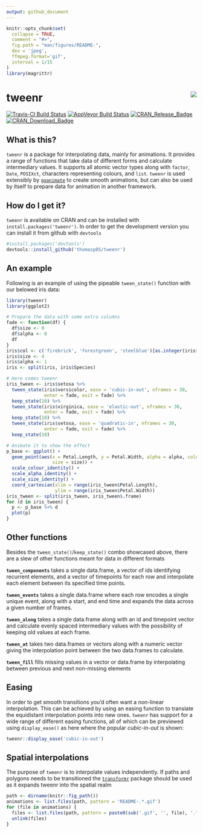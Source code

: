 ```yaml
---
output: github_document
---
```


<!-- README.md is generated from README.Rmd. Please edit that file -->

```r
knitr::opts_chunk$set(
  collapse = TRUE,
  comment = "#>",
  fig.path = "man/figures/README-",
  dev = 'jpeg',
  ffmpeg.format='gif',
  interval = 1/15
)
library(magrittr)
```

# tweenr <img src="man/figures/logo.png" align="right" />

[![Travis-CI Build Status](https://travis-ci.org/thomasp85/tweenr.svg?branch=master)](https://travis-ci.org/thomasp85/tweenr) [![AppVeyor Build Status](https://ci.appveyor.com/api/projects/status/github/thomasp85/tweenr?branch=master&svg=true)](https://ci.appveyor.com/project/thomasp85/tweenr) [![CRAN\_Release\_Badge](http://www.r-pkg.org/badges/version-ago/tweenr)](https://CRAN.R-project.org/package=tweenr) [![CRAN\_Download\_Badge](http://cranlogs.r-pkg.org/badges/tweenr)](https://CRAN.R-project.org/package=tweenr)

## What is this?
`tweenr` is a package for interpolating data, mainly for animations. It provides
a range of functions that take data of different forms and calculate 
intermediary values. It supports all atomic vector types along with `factor`, 
`Date`, `POSIXct`, characters representing colours, and `list`. `tweenr` is used 
extensibly by [`gganimate`](https://github.com/thomasp85/gganimate) to create
smooth animations, but can also be used by itself to prepare data for animation
in another framework.

## How do I get it?
`tweenr` is available on CRAN and can be installed with 
`install.packages('tweenr')`. In order to get the development version you can
install it from github with `devtools`

```r
#install.packages('devtools')
devtools::install_github('thomasp85/tweenr')
```

## An example
Following is an example of using the pipeable `tween_state()` function with our
belowed iris data:

```r
library(tweenr)
library(ggplot2)

# Prepare the data with some extra columns
fade <- function(df) {
  df$size <- 0
  df$alpha <- 0
  df
}
iris$col <- c('firebrick', 'forestgreen', 'steelblue')[as.integer(iris$Species)]
iris$size <- 4
iris$alpha <- 1
iris <- split(iris, iris$Species)

# Here comes tweenr
iris_tween <- iris$setosa %>% 
  tween_state(iris$versicolor, ease = 'cubic-in-out', nframes = 30, 
              enter = fade, exit = fade) %>% 
  keep_state(10) %>% 
  tween_state(iris$virginica, ease = 'elastic-out', nframes = 30, 
              enter = fade, exit = fade) %>% 
  keep_state(10) %>% 
  tween_state(iris$setosa, ease = 'quadratic-in', nframes = 30, 
              enter = fade, exit = fade) %>% 
  keep_state(10)

# Animate it to show the effect
p_base <- ggplot() + 
  geom_point(aes(x = Petal.Length, y = Petal.Width, alpha = alpha, colour = col, 
                 size = size)) + 
  scale_colour_identity() +
  scale_alpha_identity() + 
  scale_size_identity() + 
  coord_cartesian(xlim = range(iris_tween$Petal.Length), 
                  ylim = range(iris_tween$Petal.Width))
iris_tween <- split(iris_tween, iris_tween$.frame)
for (d in iris_tween) {
  p <- p_base %+% d
  plot(p)
}
```

## Other functions
Besides the `tween_state()`/`keep_state()` combo showcased above, there are a
slew of other functions meant for data in different formats

**`tween_components`** takes a single data.frame, a vector of ids identifying
recurrent elements, and a vector of timepoints for each row and interpolate each
element between its specified time points.

**`tween_events`** takes a single data.frame where each row encodes a single 
unique event, along with a start, and end time and expands the data across a
given number of frames.

**`tween_along`** takes a single data.frame along with an id and timepoint 
vector and calculate evenly spaced intermediary values with the possibility of 
keeping old values at each frame.

**`tween_at`** takes two data.frames or vectors along with a numeric vector 
giving the interpolation point between the two data.frames to calculate.

**`tween_fill`** fills missing values in a vector or data.frame by interpolating
between previous and next non-missing elements

## Easing
In order to get smooth transitions you'd often want a non-linear interpolation.
This can be achieved by using an easing function to translate the equidistant 
interpolation points into new ones. `tweenr` has support for a wide range of 
different easing functions, all of which can be previewed using `display_ease()`
as here where the popular *cubic-in-out* is shown:

```r
tweenr::display_ease('cubic-in-out')
```

## Spatial interpolations
The purpose of `tweenr` is to interpolate values independently. If paths and 
polygons needs to be transitioned the 
[`transformr`](https://github.com/thomasp85/transformr) package should be used
as it expands tweenr into the spatial realm

```r
path <- dirname(knitr::fig_path())
animations <- list.files(path, pattern = 'README-.*.gif')
for (file in animations) {
  files <- list.files(path, pattern = paste0(sub('.gif', '', file), '.*jpeg'), full.names = TRUE)
  unlink(files)
}
```

